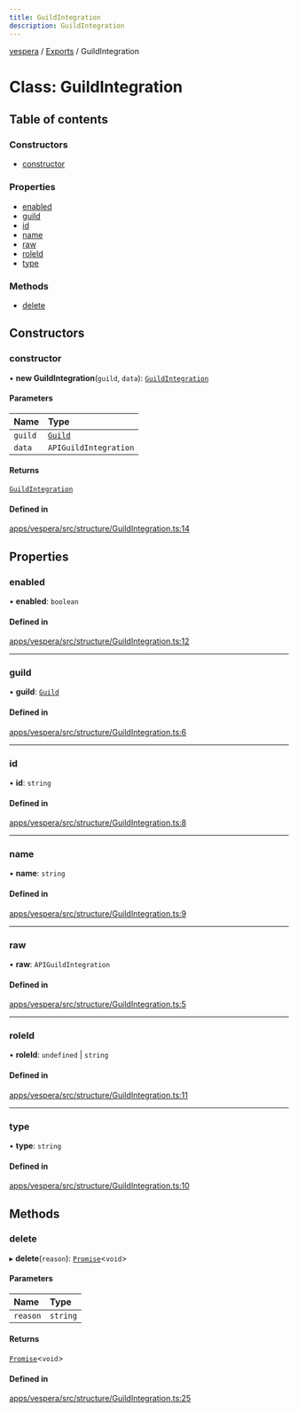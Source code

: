 ```yaml
---
title: GuildIntegration
description: GuildIntegration
---
```

[vespera](../README) / [Exports](../modules) / GuildIntegration

# Class: GuildIntegration

## Table of contents

### Constructors

- [constructor](GuildIntegration#constructor)

### Properties

- [enabled](GuildIntegration#enabled)
- [guild](GuildIntegration#guild)
- [id](GuildIntegration#id)
- [name](GuildIntegration#name)
- [raw](GuildIntegration#raw)
- [roleId](GuildIntegration#roleid)
- [type](GuildIntegration#type)

### Methods

- [delete](GuildIntegration#delete)

## Constructors

### constructor

• **new GuildIntegration**(`guild`, `data`): [`GuildIntegration`](GuildIntegration)

#### Parameters

| Name | Type |
| :------ | :------ |
| `guild` | [`Guild`](Guild) |
| `data` | `APIGuildIntegration` |

#### Returns

[`GuildIntegration`](GuildIntegration)

#### Defined in

[apps/vespera/src/structure/GuildIntegration.ts:14](https://github.com/vesperadev/Vespera/blob/4ab3699/apps/vespera/src/structure/GuildIntegration.ts#L14)

## Properties

### enabled

• **enabled**: `boolean`

#### Defined in

[apps/vespera/src/structure/GuildIntegration.ts:12](https://github.com/vesperadev/Vespera/blob/4ab3699/apps/vespera/src/structure/GuildIntegration.ts#L12)

___

### guild

• **guild**: [`Guild`](Guild)

#### Defined in

[apps/vespera/src/structure/GuildIntegration.ts:6](https://github.com/vesperadev/Vespera/blob/4ab3699/apps/vespera/src/structure/GuildIntegration.ts#L6)

___

### id

• **id**: `string`

#### Defined in

[apps/vespera/src/structure/GuildIntegration.ts:8](https://github.com/vesperadev/Vespera/blob/4ab3699/apps/vespera/src/structure/GuildIntegration.ts#L8)

___

### name

• **name**: `string`

#### Defined in

[apps/vespera/src/structure/GuildIntegration.ts:9](https://github.com/vesperadev/Vespera/blob/4ab3699/apps/vespera/src/structure/GuildIntegration.ts#L9)

___

### raw

• **raw**: `APIGuildIntegration`

#### Defined in

[apps/vespera/src/structure/GuildIntegration.ts:5](https://github.com/vesperadev/Vespera/blob/4ab3699/apps/vespera/src/structure/GuildIntegration.ts#L5)

___

### roleId

• **roleId**: `undefined` \| `string`

#### Defined in

[apps/vespera/src/structure/GuildIntegration.ts:11](https://github.com/vesperadev/Vespera/blob/4ab3699/apps/vespera/src/structure/GuildIntegration.ts#L11)

___

### type

• **type**: `string`

#### Defined in

[apps/vespera/src/structure/GuildIntegration.ts:10](https://github.com/vesperadev/Vespera/blob/4ab3699/apps/vespera/src/structure/GuildIntegration.ts#L10)

## Methods

### delete

▸ **delete**(`reason`): [`Promise`]( https://developer.mozilla.org/docs/Web/JavaScript/Reference/Global_Objects/Promise )\<`void`\>

#### Parameters

| Name | Type |
| :------ | :------ |
| `reason` | `string` |

#### Returns

[`Promise`]( https://developer.mozilla.org/docs/Web/JavaScript/Reference/Global_Objects/Promise )\<`void`\>

#### Defined in

[apps/vespera/src/structure/GuildIntegration.ts:25](https://github.com/vesperadev/Vespera/blob/4ab3699/apps/vespera/src/structure/GuildIntegration.ts#L25)
